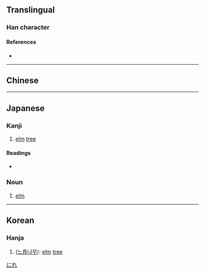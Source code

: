 {{also|榆}}
{{character info/new}}
==Translingual==

===Han character===
{{Han char|rn=75|rad=木|as=09|sn=13|four=|canj=DOMV|ids=⿰木兪}}

====References====
* {{Han ref|kx=0540.120|dkj=15153|hdz=21253.010|uh=6961|ud=26977}}

----

==Chinese==
{{zh-see|榆|v}}

----

==Japanese==

===Kanji===
{{ja-kanji|grade=|rs=木09}}

# [[elm]] [[tree]]

====Readings====
* {{ja-readings|on=[[ゆ]] (yu)|kun=[[にれ]] (nire)}}

===Noun===
{{ja-noun|にれ|ニレ}}

# [[elm]]

[[Category:ja:Trees|にれ]]

----

==Korean==

===Hanja===
{{ko-hanja|hangeul=[[유]]|eumhun=|rv=yu|mr=yu|y=yu}}

# ([[느릅나무]]): [[elm]] [[tree]]
